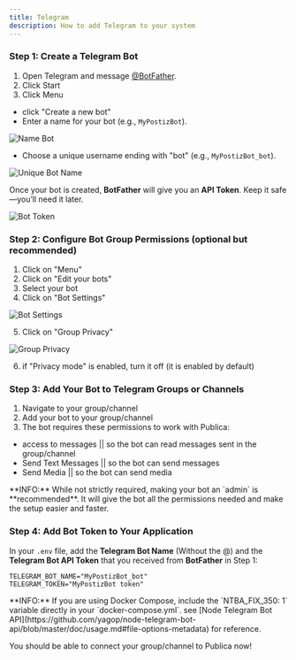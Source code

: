 ```yaml
---
title: Telegram
description: How to add Telegram to your system
---
```



<Steps>

### Step 1: Create a Telegram Bot
1. Open Telegram and message [@BotFather](https://t.me/botfather).
2. Click Start
3. Click Menu
  -  click "Create a new bot"
   - Enter a name for your bot (e.g., `MyPostizBot`).

![Name Bot](https://github.com/user-attachments/assets/974c1ad3-4648-4d41-8d20-22b6e8cb0bc8)
   - Choose a unique username ending with "bot" (e.g., `MyPostizBot_bot`).

![Unique Bot Name](https://github.com/user-attachments/assets/e4824ed2-c812-4a03-b43a-bf4f680eff23)

Once your bot is created, **BotFather** will give you an **API Token**. Keep it safe—you’ll need it later.

![Bot Token](https://github.com/user-attachments/assets/71bdc32c-36d5-45cd-b0d8-08d5eefcaadc)

### Step 2: Configure Bot Group Permissions (optional but recommended)
1. Click on "Menu"
2. Click on "Edit your bots"
3. Select your bot
4. Click on "Bot Settings"

![Bot Settings](https://github.com/user-attachments/assets/908924ee-2567-4c13-bfeb-52f5684680a3)

5. Click on "Group Privacy"

![Group Privacy](https://github.com/user-attachments/assets/6a756212-7af3-437f-88fe-74ca5579666d)

6. if "Privacy mode" is enabled, turn it off (it is enabled by default)


### Step 3: Add Your Bot to Telegram Groups or Channels
1. Navigate to your group/channel
2. Add your bot to your group/channel
3. The bot requires these permissions to work with Publica:
  - access to messages      || so the bot can read messages sent in the group/channel
  - Send Text Messages      || so the bot can send messages
  - Send Media              || so the bot can send media

<Callout type="info">
**INFO:** While not strictly required, making your bot an `admin` is **recommended**. It will give the bot all the permissions needed and make the setup easier and faster.
</Callout>

### Step 4: Add Bot Token to Your Application
In your `.env` file, add the **Telegram Bot Name** (Without the @) and the **Telegram Bot API Token** that you received from **BotFather** in Step 1:

```env
TELEGRAM_BOT_NAME="MyPostizBot_bot"
TELEGRAM_TOKEN="MyPostizBot token"
```

<Callout type="info">
**INFO:** If you are using Docker Compose, include the `NTBA_FIX_350: 1` variable directly in your `docker-compose.yml`.
see [Node Telegram Bot API](https://github.com/yagop/node-telegram-bot-api/blob/master/doc/usage.md#file-options-metadata) for reference.
</Callout>

You should be able to connect your group/channel to Publica now!
</Steps>
